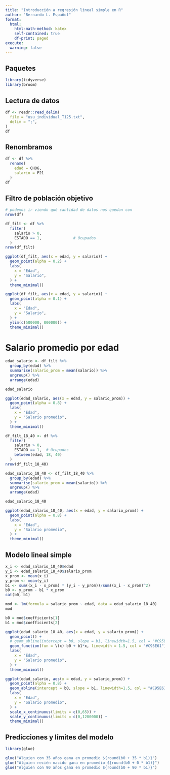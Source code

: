 ```yaml
---
title: "Introducción a regresión lineal simple en R"
author: "Bernardo L. Español"
format:
  html:
    html-math-method: katex
    self-contained: true
    df-print: paged
execute:
  warning: false
---
```


## Paquetes

```r
library(tidyverse)
library(broom)
```

## Lectura de datos

```r
df <- readr::read_delim(
  file = "usu_individual_T125.txt",
  delim = ";",
)
df
```

## Renombramos

```r
df <- df %>%
  rename(
    edad = CH06,
    salario = P21
  )
df
```

## Filtro de población objetivo

```r
# podemos ir viendo qué cantidad de datos nos quedan con
nrow(df)
```

```r
df_filt <- df %>%
  filter(
    salario > 0,
    ESTADO == 1,              # Ocupados
  )
nrow(df_filt)
```

```r
ggplot(df_filt, aes(x = edad, y = salario)) +
  geom_point(alpha = 0.2) +
  labs(
    x = "Edad",
    y = "Salario",
  ) +
  theme_minimal()
```

```r
ggplot(df_filt, aes(x = edad, y = salario)) +
  geom_point(alpha = 0.1) +
  labs(
    x = "Edad",
    y = "Salario",
  ) +
  ylim(c(500000, 800000)) +
  theme_minimal()
```

# Salario promedio por edad
```r
edad_salario <- df_filt %>%
  group_by(edad) %>%
  summarise(salario_prom = mean(salario)) %>%
  ungroup() %>%
  arrange(edad)

edad_salario
```

```r
ggplot(edad_salario, aes(x = edad, y = salario_prom)) +
  geom_point(alpha = 0.8) +
  labs(
    x = "Edad",
    y = "Salario promedio",
  ) +
  theme_minimal()
```


```r
df_filt_18_40 <- df %>%
  filter(
    salario > 0,
    ESTADO == 1,  # Ocupados
    between(edad, 18, 40)
  )
nrow(df_filt_18_40)
```

```r
edad_salario_18_40 <- df_filt_18_40 %>%
  group_by(edad) %>%
  summarise(salario_prom = mean(salario)) %>%
  ungroup() %>%
  arrange(edad)

edad_salario_18_40
```

```r
ggplot(edad_salario_18_40, aes(x = edad, y = salario_prom)) +
  geom_point(alpha = 0.8) +
  labs(
    x = "Edad",
    y = "Salario promedio",
  ) +
  theme_minimal()
```


## Modelo lineal simple

```r
x_i <- edad_salario_18_40$edad
y_i <- edad_salario_18_40$salario_prom
x_prom <- mean(x_i)
y_prom <- mean(y_i)
b1 <- sum((x_i - x_prom) * (y_i - y_prom))/sum((x_i - x_prom)^2)
b0 <- y_prom - b1 * x_prom
cat(b0, b1)
```

```r
mod <- lm(formula = salario_prom ~ edad, data = edad_salario_18_40)
mod
```

```r
b0 = mod$coefficients[1]
b1 = mod$coefficients[2]
```

```r
ggplot(edad_salario_18_40, aes(x = edad, y = salario_prom)) +
  geom_point() +
  # geom_abline(intercept = b0, slope = b1, linewidth=1.5, col = "#C95E61") +
  geom_function(fun = \(x) b0 + b1*x, linewidth = 1.5, col = "#C95E61") +
  labs(
    x = "Edad",
    y = "Salario promedio",
  ) +
  theme_minimal()
```

```r
ggplot(edad_salario, aes(x = edad, y = salario_prom)) +
  geom_point(alpha = 0.8) +
  geom_abline(intercept = b0, slope = b1, linewidth=1.5, col = "#C95E61") +
  labs(
    x = "Edad",
    y = "Salario promedio",
  ) +
  scale_x_continuous(limits = c(0,65)) +
  scale_y_continuous(limits = c(0,1200000)) +
  theme_minimal()
```

## Predicciones y límites del modelo

```r
library(glue)

glue("Alguien con 35 años gana en promedio ${round(b0 + 35 * b1)}")
glue("Alguien recién nacido gana en promedio ${round(b0 + 0 * b1)}")
glue("Alguien con 90 años gana en promedio ${round(b0 + 90 * b1)}")
```
